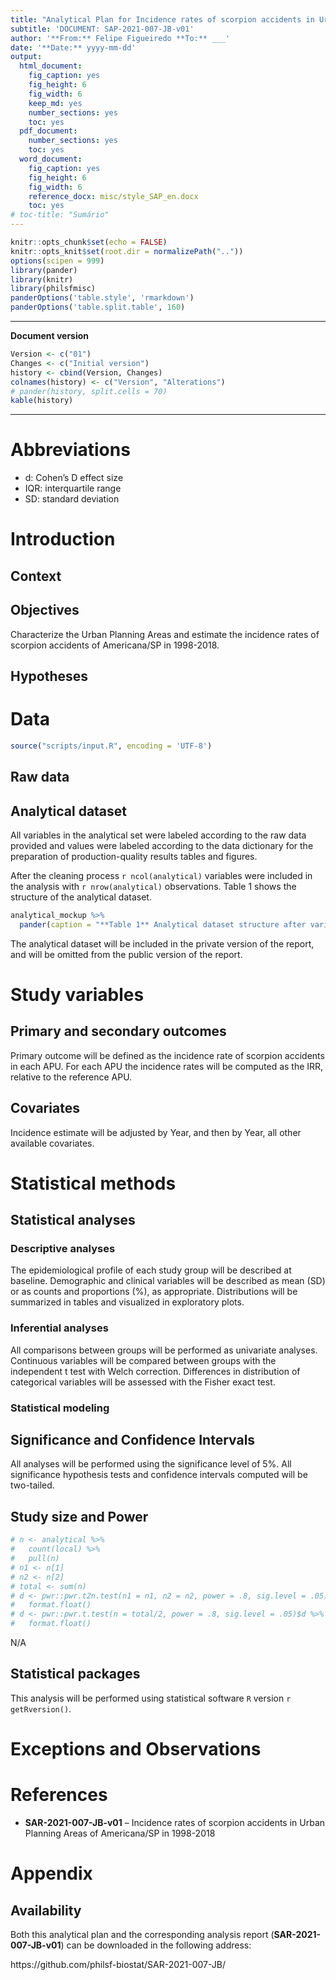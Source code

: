 ```yaml
---
title: "Analytical Plan for Incidence rates of scorpion accidents in Urban Planning Areas of Americana/SP in 1998-2018"
subtitle: 'DOCUMENT: SAP-2021-007-JB-v01'
author: '**From:** Felipe Figueiredo **To:** ___'
date: '**Date:** yyyy-mm-dd'
output:
  html_document:
    fig_caption: yes
    fig_height: 6
    fig_width: 6
    keep_md: yes
    number_sections: yes
    toc: yes
  pdf_document:
    number_sections: yes
    toc: yes
  word_document:
    fig_caption: yes
    fig_height: 6
    fig_width: 6
    reference_docx: misc/style_SAP_en.docx
    toc: yes
# toc-title: "Sumário"
---
```


```r
knitr::opts_chunk$set(echo = FALSE)
knitr::opts_knit$set(root.dir = normalizePath(".."))
options(scipen = 999)
library(pander)
library(knitr)
library(philsfmisc)
panderOptions('table.style', 'rmarkdown')
panderOptions('table.split.table', 160)
```

---

**Document version**

```r
Version <- c("01")
Changes <- c("Initial version")
history <- cbind(Version, Changes)
colnames(history) <- c("Version", "Alterations")
# pander(history, split.cells = 70)
kable(history)
```

---

# Abbreviations

- d: Cohen's D effect size
- IQR: interquartile range
- SD: standard deviation

# Introduction

## Context

## Objectives

Characterize the Urban Planning Areas and estimate the incidence rates of scorpion accidents of Americana/SP in 1998-2018.

## Hypotheses

# Data

```r
source("scripts/input.R", encoding = 'UTF-8')
```

## Raw data

## Analytical dataset

All variables in the analytical set were labeled according to the raw data provided and values were labeled according to the data dictionary for the preparation of production-quality results tables and figures.

After the cleaning process `r ncol(analytical)` variables were included in the analysis with `r nrow(analytical)` observations.
Table 1 shows the structure of the analytical dataset.

```r
analytical_mockup %>%
  pander(caption = "**Table 1** Analytical dataset structure after variable selection and cleaning.")
```

The analytical dataset will be included in the private version of the report, and will be omitted from the public version of the report.

# Study variables

## Primary and secondary outcomes

Primary outcome will be defined as the incidence rate of scorpion accidents in each APU.
For each APU the incidence rates will be computed as the IRR, relative to the reference APU.

## Covariates

Incidence estimate will be adjusted by Year, and then by Year, all other available covariates.

# Statistical methods

## Statistical analyses

### Descriptive analyses

The epidemiological profile of each study group
<!-- groups -->
will be described at baseline.
Demographic and clinical variables will be described as
mean (SD)
<!-- median (IQR) -->
or as counts and proportions (%), as appropriate.
Distributions will be summarized in tables and visualized in exploratory plots.

### Inferential analyses

All comparisons between groups will be performed as univariate analyses.
Continuous variables will be compared between groups with the
independent t test with Welch correction.
<!-- paired t test with Welch correction. -->
<!-- Wilcoxon test. -->
Differences in distribution of categorical variables will be assessed with the
Fisher exact test.
<!-- chi-square test. -->
<!-- McNemar test. -->

### Statistical modeling

## Significance and Confidence Intervals

All analyses will be performed using the significance level of 5%.
All significance hypothesis tests and confidence intervals computed will be
two-tailed.
<!-- left-tailed. -->
<!-- right-tailed. -->

## Study size and Power

```r
# n <- analytical %>%
#   count(local) %>%
#   pull(n)
# n1 <- n[1]
# n2 <- n[2]
# total <- sum(n)
# d <- pwr::pwr.t2n.test(n1 = n1, n2 = n2, power = .8, sig.level = .05)$d %>%
#   format.float()
# d <- pwr::pwr.t.test(n = total/2, power = .8, sig.level = .05)$d %>%
#   format.float()
```

N/A

## Statistical packages

This analysis will be performed using statistical software `R` version `r getRversion()`.

# Exceptions and Observations

# References

- **SAR-2021-007-JB-v01** -- Incidence rates of scorpion accidents in Urban Planning Areas of Americana/SP in 1998-2018
<!-- - Cohen, J. (1988). Statistical power analysis for the behavioral sciences (2nd Ed.). New York: Routledge. -->

# Appendix

## Availability

Both this analytical plan and the corresponding analysis report (**SAR-2021-007-JB-v01**) can be downloaded in the following address:

https://github.com/philsf-biostat/SAR-2021-007-JB/

